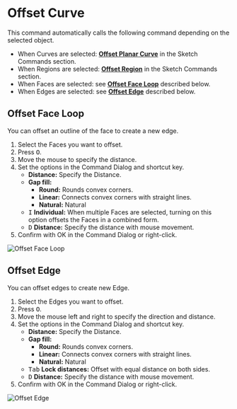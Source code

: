 
# Offset Curve

<Reference shortcut="O" command="Offset Curve" button="Right of Command Bar" />

This command automatically calls the following command depending on the selected object.
   - When Curves are selected: [**Offset Planar Curve**](../sketch/offset-curve#offset-planar-curve) in the Sketch Commands section.
   - When Regions are selected: [**Offset Region**](../sketch/offset-curve#offset-region) in the Sketch Commands section.
   - When Faces are selected: see [**Offset Face Loop**](#offset-face-loop) described below.
   - When Edges are selected: see [**Offset Edge**](#offset-edge) described below.

## Offset Face Loop

You can offset an outline of the face to create a new edge.

1. Select the Faces you want to offset.
2. Press <kbd>O</kbd>.
3. Move the mouse to specify the distance.
4. Set the options in the Command Dialog and shortcut key.
   - **Distance:** Specify the Distance.
   - **Gap fill:**
        - **Round:** Rounds convex corners.
        - **Linear:** Connects convex corners with straight lines.
        - **Natural:** Natural
   - <kbd>I</kbd> **Individual:** When multiple Faces are selected, turning on this option offsets the Faces in a combined form.
   - <kbd>D</kbd> **Distance:** Specify the distance with mouse movement.
5. Confirm with OK in the Command Dialog or right-click.

![Offset Face Loop](/img/offset-face-loop.gif)

## Offset Edge

You can offset edges to create new Edge.

1. Select the Edges you want to offset.
2. Press <kbd>O</kbd>.
3. Move the mouse left and right to specify the direction and distance.
4. Set the options in the Command Dialog and shortcut key.
   - **Distance:** Specify the Distance.
   - **Gap fill:**
        - **Round:** Rounds convex corners.
        - **Linear:** Connects convex corners with straight lines.
        - **Natural:** Natural
   - <kbd>Tab</kbd> **Lock distances:** Offset with equal distance on both sides.
   - <kbd>D</kbd> **Distance:** Specify the distance with mouse movement.
5. Confirm with OK in the Command Dialog or right-click.

![Offset Edge](/img/offset-edge.gif)






